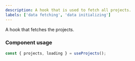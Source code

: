 ```yaml
---
description: A hook that is used to fetch all projects.
labels: ['data fetching', 'data initializing']
---
```



A hook that fetches the projects.

### Component usage

```js
const { projects, loading } = useProjects();
```
